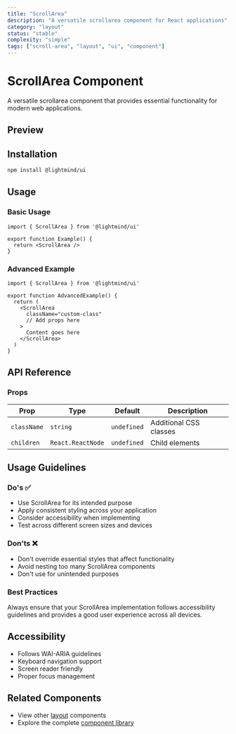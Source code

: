 ```yaml
---
title: "ScrollArea"
description: "A versatile scrollarea component for React applications"
category: "layout"
status: "stable"
complexity: "simple"
tags: ["scroll-area", "layout", "ui", "component"]
---
```



# ScrollArea Component

A versatile scrollarea component that provides essential functionality for modern web applications.

## Preview

<div className="space-y-6">
  <ScrollAreaDemo />
</div>

## Installation

```bash
npm install @lightmind/ui
```

## Usage

### Basic Usage

```tsx
import { ScrollArea } from '@lightmind/ui'

export function Example() {
  return <ScrollArea />
}
```

### Advanced Example

```tsx
import { ScrollArea } from '@lightmind/ui'

export function AdvancedExample() {
  return (
    <ScrollArea
      className="custom-class"
      // Add props here
    >
      Content goes here
    </ScrollArea>
  )
}
```

## API Reference

### Props

| Prop | Type | Default | Description |
|------|------|---------|-------------|
| `className` | `string` | `undefined` | Additional CSS classes |
| `children` | `React.ReactNode` | `undefined` | Child elements |

## Usage Guidelines

### Do's ✅

- Use ScrollArea for its intended purpose
- Apply consistent styling across your application
- Consider accessibility when implementing
- Test across different screen sizes and devices

### Don'ts ❌

- Don't override essential styles that affect functionality
- Avoid nesting too many ScrollArea components
- Don't use for unintended purposes

### Best Practices

Always ensure that your ScrollArea implementation follows accessibility guidelines and provides a good user experience across all devices.

## Accessibility

- Follows WAI-ARIA guidelines
- Keyboard navigation support
- Screen reader friendly
- Proper focus management

## Related Components

- View other [layout](/category/layout) components
- Explore the complete [component library](/search)
